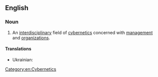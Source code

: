 ==English==

===Noun===
{{wikipedia}}
{{en-noun|-}}

# An [[interdisciplinary]] field of [[cybernetics]] concerned with [[management]] and [[organizations]].
====Translations====
{{trans-top}}
* Ukrainian: {{t|uk|економічна кібернетика|f}}
{{trans-bottom}}

[[Category:en:Cybernetics]]